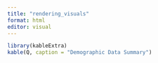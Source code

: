 ```yaml
---
title: "rendering_visuals"
format: html
editor: visual
---
```


```r
library(kableExtra)
kable(Q, caption = "Demographic Data Summary")
```
